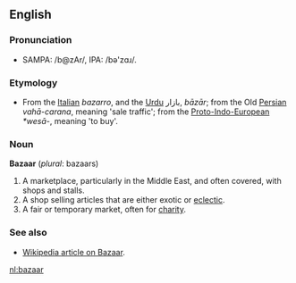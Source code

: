 == English ==

=== Pronunciation ===

* SAMPA: /b@zAr/, IPA: /b&#477;'z&#593;&#633;/.

=== Etymology ===

* From the [[Italian]] ''bazarro'', and the [[Urdu]] &#1576;&#1575;&#1586;&#1575;&#1585;, ''b&#257;z&#257;r''; from the Old [[Persian]] ''vah&#257;-carana'', meaning 'sale traffic'; from the [[Proto-Indo-European]] ''*wes&#257;-'', meaning 'to buy'.

=== Noun ===

'''Bazaar''' (''plural'': bazaars)

# A marketplace, particularly in the Middle East, and often covered, with shops and stalls.
# A shop selling articles that are either exotic or [[eclectic]].
# A fair or temporary market, often for [[charity]].

=== See also ===

* [[w:Bazaar|Wikipedia article on Bazaar]].

[[nl:bazaar]]